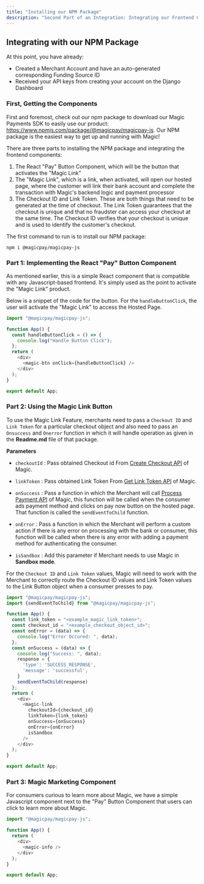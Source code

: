 ```yaml
---
title: "Installing our NPM Package"
description: "Second Part of an Integration: Integrating our Frontend Components."
---
```


## Integrating with our NPM Package

At this point, you have already:
- Created a Merchant Account and have an auto-generated corresponding Funding Source ID
- Received your API keys from creating your account on the Django Dashboard

### First, Getting the Components

First and foremost, check out our npm package to download our Magic Payments SDK to easily use our product: https://www.npmjs.com/package/@magicpay/magicpay-js. Our NPM package is the easiest way to get up and running with Magic!

There are three parts to installing the NPM package and integrating the frontend components:
1. The React "Pay" Button Component, which will be the button that activates the "Magic Link"
2. The "Magic Link", which is a link, when activated, will open our hosted page, where the customer will link their bank account and complete the transaction with Magic's backend logic and payment processor
3. The Checkout ID and Link Token. These are both things that need to be generated at the time of checkout. The Link Token guarantees that the checkout is unique and that no fraudster can access your checkout at the same time. The Checkout ID verifies that your checkout is unique and is used to identify the customer's checkout.

The first command to run is to install our NPM package:
```
npm i @magicpay/magicpay-js
```

### Part 1: Implementing the React "Pay" Button Component 
As mentioned earlier, this is a simple React component that is compatible with any Javascript-based frontend. It's simply used as the point to activate the "Magic Link" product.

Below is a snippet of the code for the button. For the `handleButtonClick`, the user will activate the "Magic Link" to access the Hosted Page.
```javascript ReactComponent.js
import "@magicpay/magicpay-js";

function App() {
  const handleButtonClick = () => {
    console.log("Handle Button Click");
  };
  return (
    <div>
      <magic-btn onClick={handleButtonClick} />
    </div>
  );
}

export default App;
```

### Part 2: Using the Magic Link Button

To use the Magic Link Feature, merchants need to pass a `Checkout ID` and `Link Token` for a particular checkout object and also need to pass an `Onsuccess` and `Onerror` function in which it will handle operation as given in the __Readme.md__ file of that package.

**Parameters**

- `checkoutId` : Pass obtained Checkout id From [Create Checkout API](/api-reference/endpoint/checkout/create_checkout) of Magic.

- `linkToken` : Pass obtained Link Token From [Get Link Token API](/api-reference/endpoint/checkout/generate_link_token) of Magic.

- `onSuccess` : Pass a function in which the Merchant will call [Process Payment API](/api-reference/endpoint/payment_preprocess/get_processor_token) of Magic, this function will be called when the consumer ads payment method and clicks on pay now button on the hosted page. That function is called the `sendEventToChild` function.

- `onError` : Pass a function in which the Merchant will perform a custom action if there is any error on processing with the bank or consumer, this function will be called when there is any error with adding a payment method for authenticating the consumer.

- `isSandbox` : Add this parameter if Merchant needs to use Magic in __Sandbox mode__.

For the `Checkout ID` and `Link Token` values, Magic will need to work with the Merchant to correctly route the Checkout ID values and Link Token values to the Link Button object when a consumer presses to pay.

```javascript MagicLinkButton.js
import "@magicpay/magicpay-js";
import {sendEventToChild} from "@magicpay/magicpay-js";

function App() {
  const link_token = "<example_magic_link_token>";
  const checkout_id = "<example_checkout_object_id>";
  const onError = (data) => {
    console.log("Error Occured: ", data);
  };
  const onSuccess = (data) => {
    console.log("Success: ", data);
    response = {
      'type': 'SUCCESS_RESPONSE',
      'message': 'successful',
    }
    sendEventToChild(response)
  };
  return (
    <div>
      <magic-link
        checkoutId={checkout_id}
        linkToken={link_token}
        onSuccess={onSuccess}
        onError={onError}
        isSandbox
      />
    </div>
  );
}

export default App;
```


### Part 3: Magic Marketing Component

For consumers curious to learn more about Magic, we have a simple Javascript component next to the "Pay" Button Component that users can click to learn more about Magic.

```javascript InfoComponent.js
import "@magicpay/magicpay-js";

function App() {
  return (
    <div>
      <magic-info />
    </div>
  );
}

export default App;
```

